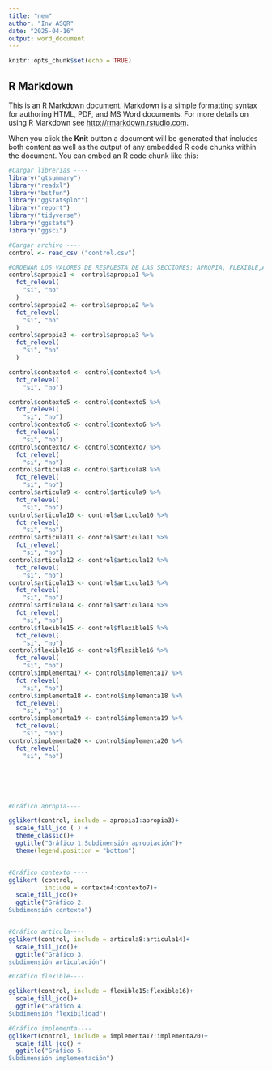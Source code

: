 ```yaml
---
title: "nem"
author: "Inv ASQR"
date: "2025-04-16"
output: word_document
---
```


```r
knitr::opts_chunk$set(echo = TRUE)
```

## R Markdown

This is an R Markdown document. Markdown is a simple formatting syntax for authoring HTML, PDF, and MS Word documents. For more details on using R Markdown see <http://rmarkdown.rstudio.com>.

When you click the **Knit** button a document will be generated that includes both content as well as the output of any embedded R code chunks within the document. You can embed an R code chunk like this:

```r
#Cargar librerias ----
library("gtsummary")
library("readxl")
library("bstfun")
library("ggstatsplot")
library("report")
library("tidyverse")
library("ggstats")
library("ggsci")

#Cargar archivo ----
control <- read_csv ("control.csv")

#ORDENAR LOS VALORES DE RESPUESTA DE LAS SECCIONES: APROPIA, FLEXIBLE,ARTICULA, CONTEXTO, IMPLEMENTA----
control$apropia1 <- control$apropia1 %>%
  fct_relevel(
    "si", "no"
  )
control$apropia2 <- control$apropia2 %>%
  fct_relevel(
    "si", "no"
  )
control$apropia3 <- control$apropia3 %>%
  fct_relevel(
    "si", "no"
  )

control$contexto4 <- control$contexto4 %>%
  fct_relevel(
    "si", "no")

control$contexto5 <- control$contexto5 %>%
  fct_relevel(
    "si", "no")
control$contexto6 <- control$contexto6 %>%
  fct_relevel(
    "si", "no")
control$contexto7 <- control$contexto7 %>%
  fct_relevel(
    "si", "no")
control$articula8 <- control$articula8 %>%
  fct_relevel(
    "si", "no")
control$articula9 <- control$articula9 %>%
  fct_relevel(
    "si", "no")
control$articula10 <- control$articula10 %>%
  fct_relevel(
    "si", "no")
control$articula11 <- control$articula11 %>%
  fct_relevel(
    "si", "no")
control$articula12 <- control$articula12 %>%
  fct_relevel(
    "si", "no")
control$articula13 <- control$articula13 %>%
  fct_relevel(
    "si", "no")
control$articula14 <- control$articula14 %>%
  fct_relevel(
    "si", "no")
control$flexible15 <- control$flexible15 %>%
  fct_relevel(
    "si", "no")
control$flexible16 <- control$flexible16 %>%
  fct_relevel(
    "si", "no")
control$implementa17 <- control$implementa17 %>%
  fct_relevel(
    "si", "no")
control$implementa18 <- control$implementa18 %>%
  fct_relevel(
    "si", "no")
control$implementa19 <- control$implementa19 %>%
  fct_relevel(
    "si", "no")
control$implementa20 <- control$implementa20 %>%
  fct_relevel(
    "si", "no")






#Gráfico apropia----

gglikert(control, include = apropia1:apropia3)+
  scale_fill_jco ( ) +
  theme_classic()+
  ggtitle("Gráfico 1.Subdimensión apropiación")+
  theme(legend.position = "bottom")


#Gráfico contexto ----
gglikert (control,
          include = contexto4:contexto7)+
  scale_fill_jco()+
  ggtitle("Gráfico 2.
Subdimensión contexto")


#Gráfico articula----
gglikert(control, include = articula8:articula14)+
  scale_fill_jco()+
  ggtitle("Gráfico 3.
subdimensión articulación")

#Gráfico flexible----

gglikert(control, include = flexible15:flexible16)+
  scale_fill_jco()+
  ggtitle("Gráfico 4.
Subdimensión flexibilidad")

#Gráfico implementa----
gglikert(control, include = implementa17:implementa20)+
  scale_fill_jco() +
  ggtitle("Gráfico 5.
Subdimensión implementación")




```
